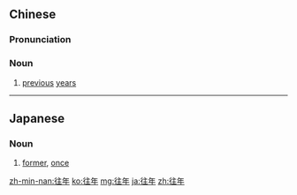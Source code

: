 ==Chinese==
{{zh-forms}}

===Pronunciation===
{{zh-pron
|m=wǎngnián
|c=wong5 nin4
|h=pfs=vông-ngièn
|mn=qz,tw,xm,zz:óng-nî/twv,xm,zz:éng-nî
|cat=n
}}

===Noun===
{{zh-noun}}

# [[previous]] [[years]]

----

==Japanese==
{{ja-kanjitab|おう|ねん|yomi=on}}

===Noun===
{{ja-noun|おうねん}}

# [[former]], [[once]]
#: {{ja-usex|往年の大スターたち|おうねん の だいスター-たち|the superstars of yesteryear}}

[[zh-min-nan:往年]]
[[ko:往年]]
[[mg:往年]]
[[ja:往年]]
[[zh:往年]]